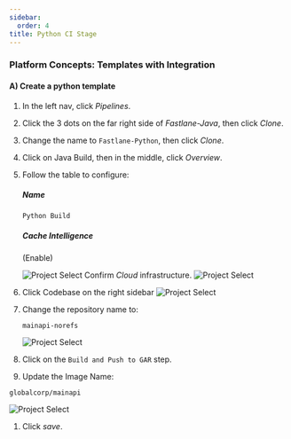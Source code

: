 ```yaml
---
sidebar:
  order: 4
title: Python CI Stage
---
```


### Platform Concepts: Templates with Integration

#### A) Create a python template

1. In the left nav, click _Pipelines_.
1. Click the 3 dots on the far right side of _Fastlane-Java_, then click _Clone_.
1. Change the name to `Fastlane-Python`, then click _Clone_.
1. Click on Java Build, then in the middle, click _Overview_.
1. Follow the table to configure:

   ##### Name

   ```
   Python Build
   ```

   ##### Cache Intelligence

   (Enable)

   ![Project Select](/images/continue.png)
   Confirm _Cloud_ infrastructure.
   ![Project Select](/images/continue.png)

1. Click Codebase on the right sidebar
   ![Project Select](/images/codebase.png)
1. Change the repository name to:

   ```
   mainapi-norefs
   ```

   ![Project Select](/images/apply_changes.png)

1. Click on the `Build and Push to GAR` step.
1. Update the Image Name:

```
globalcorp/mainapi
```

![Project Select](/images/apply_changes.png)

1. Click _save_.
